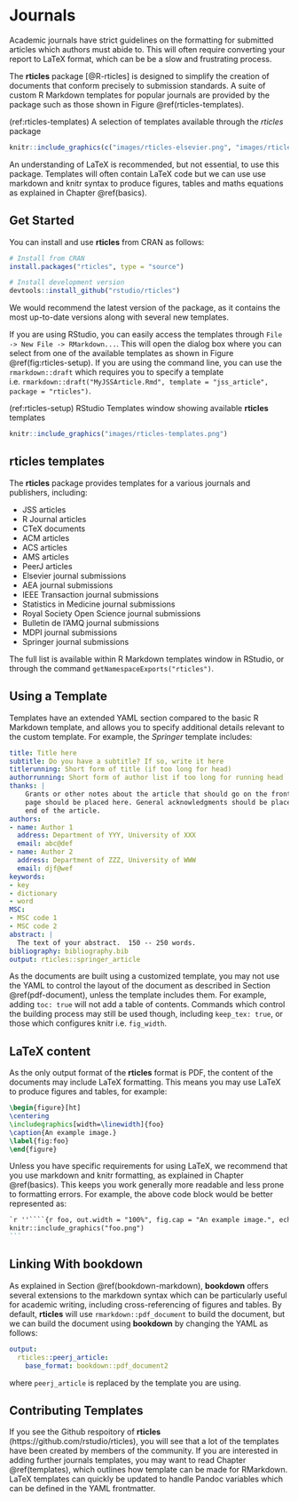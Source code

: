 # Journals

Academic journals have strict guidelines on the formatting for submitted articles which authors must abide to. This will often require converting your report to LaTeX format, which can be be a slow and frustrating process.

The **rticles** package [@R-rticles] is designed to simplify the creation of documents that conform precisely to submission standards.  A suite of custom R Markdown templates for popular journals are provided by the package such as those shown in Figure \@ref(rticles-templates).

(ref:rticles-templates) A selection of  templates available through the *rticles* package

```r
knitr::include_graphics(c("images/rticles-elsevier.png", "images/rticles-plos.png", "images/rticles-springer.png"), dpi = NA)
```

An understanding of LaTeX is recommended, but not essential, to use this package. Templates will often contain LaTeX code but we can use use markdown and knitr syntax to produce figures, tables and maths equations as explained in Chapter \@ref(basics).

## Get Started

You can install and use **rticles** from CRAN as follows:

```r
# Install from CRAN
install.packages("rticles", type = "source")

# Install development version
devtools::install_github("rstudio/rticles")
```

We would recommend the latest version of the package, as it contains the most up-to-date versions along with several new templates. 

If you are using RStudio, you can easily access the templates through `File -> New File -> RMarkdown...`. This will open the dialog box where you can select from one of the available templates as shown in Figure \@ref(fig:rticles-setup). If you are using the command line, you can use the `rmarkdown::draft` which requires you to specify a template i.e. `rmarkdown::draft("MyJSSArticle.Rmd", template = "jss_article", package = "rticles")`.

(ref:rticles-setup) RStudio Templates window showing available **rticles** templates

```r
knitr::include_graphics("images/rticles-templates.png")
```

## rticles templates

The **rticles** package provides templates for a various journals and publishers, including:

- JSS articles
- R Journal articles
- CTeX documents
- ACM articles
- ACS articles
- AMS articles
- PeerJ articles
- Elsevier journal submissions
- AEA journal submissions
- IEEE Transaction journal submissions
- Statistics in Medicine journal submissions
- Royal Society Open Science journal submissions
- Bulletin de l'AMQ journal submissions
- MDPI journal submissions
- Springer journal submissions

The full list is available within R Markdown templates window in RStudio, or through the command `getNamespaceExports("rticles")`.

## Using a Template

Templates have an extended YAML section compared to the basic R Markdown template, and allows you to specify additional details relevant to the custom template. For example, the *Springer* template includes:

```yaml
title: Title here
subtitle: Do you have a subtitle? If so, write it here
titlerunning: Short form of title (if too long for head)
authorrunning: Short form of author list if too long for running head
thanks: | 
    Grants or other notes about the article that should go on the front 
    page should be placed here. General acknowledgments should be placed at the
    end of the article.
authors: 
- name: Author 1
  address: Department of YYY, University of XXX
  email: abc@def
- name: Author 2
  address: Department of ZZZ, University of WWW
  email: djf@wef
keywords:
- key
- dictionary
- word
MSC:
- MSC code 1
- MSC code 2    
abstract: |
  The text of your abstract.  150 -- 250 words.
bibliography: bibliography.bib
output: rticles::springer_article
```

As the documents are built using a customized template, you may not use the YAML to control the layout of the document as described in Section \@ref(pdf-document), unless the template includes them. For example, adding `toc: true` will not add a table of contents. Commands which control the building process may still be used though, including `keep_tex: true`, or those which configures knitr i.e. `fig_width`.

## LaTeX content

As the only output format of the **rticles** format is PDF, the content of the documents may include LaTeX formatting. This means you may use LaTeX to produce figures and tables, for example:

```latex
\begin{figure}[ht]
\centering
\includegraphics[width=\linewidth]{foo}
\caption{An example image.}
\label{fig:foo}
\end{figure} 
```

Unless you have specific requirements for using LaTeX, we recommend that you use markdown and knitr formatting, as explained in Chapter \@ref(basics). This keeps you work generally more readable and less prone to formatting errors. For example, the above code block would be better represented as:

````markdown
`r ''````{r foo, out.width = "100%", fig.cap = "An example image.", echo = FALSE}
knitr::include_graphics("foo.png")
```
````

## Linking With bookdown

As explained in Section \@ref(bookdown-markdown), **bookdown** offers several extensions to the markdown syntax which can be particularly useful for academic writing, including cross-referencing of figures and tables. By default, **rticles** will use `rmarkdown::pdf_document` to build the document, but we can build the document using **bookdown** by changing the YAML as follows:

```yaml
output: 
  rticles::peerj_article:
    base_format: bookdown::pdf_document2
```

where `peerj_article` is replaced by the template you are using.

## Contributing Templates

If you see the Github respoitory of **rticles** (https://github.com/rstudio/rticles), you will see that a lot of the templates have been created by members of the community. If you are interested in adding further journals templates, you may want to read Chapter \@ref(templates), which outlines how template can be made for RMarkdown. LaTeX templates can quickly be updated to handle Pandoc variables which can be defined in the YAML frontmatter.

